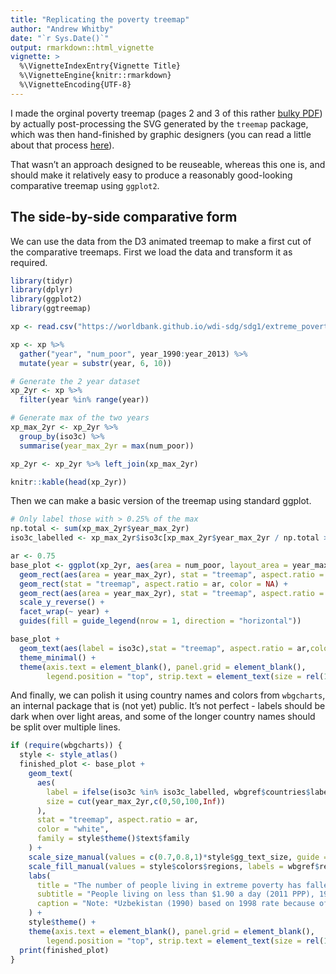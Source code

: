 ```yaml
---
title: "Replicating the poverty treemap"
author: "Andrew Whitby"
date: "`r Sys.Date()`"
output: rmarkdown::html_vignette
vignette: >
  %\VignetteIndexEntry{Vignette Title}
  %\VignetteEngine{knitr::rmarkdown}
  %\VignetteEncoding{UTF-8}
---
```


I made the orginal poverty treemap (pages 2 and 3 of this rather [bulky PDF](https://openknowledge.worldbank.org/handle/10986/26306)) by actually
post-processing the SVG generated by the `treemap` package, which was then
hand-finished by graphic designers (you can read a little about that process
[here](https://andrewwhitby.com/2017/05/06/comparative-treemaps/)).

That wasn't an approach designed to be reuseable, whereas this one is, and should
make it relatively easy to produce a reasonably good-looking comparative
treemap using `ggplot2`.

## The side-by-side comparative form

We can use the data from the D3 animated treemap to make a first cut of the 
comparative treemaps. First we load the data and transform it as required.

```r
library(tidyr)
library(dplyr)
library(ggplot2)
library(ggtreemap)

xp <- read.csv("https://worldbank.github.io/wdi-sdg/sdg1/extreme_poverty.csv", stringsAsFactors = FALSE)

xp <- xp %>%
  gather("year", "num_poor", year_1990:year_2013) %>%
  mutate(year = substr(year, 6, 10))

# Generate the 2 year dataset
xp_2yr <- xp %>%
  filter(year %in% range(year))

# Generate max of the two years
xp_max_2yr <- xp_2yr %>%
  group_by(iso3c) %>%
  summarise(year_max_2yr = max(num_poor))

xp_2yr <- xp_2yr %>% left_join(xp_max_2yr)

knitr::kable(head(xp_2yr))
```

Then we can make a basic version of the treemap using standard ggplot.

```r
# Only label those with > 0.25% of the max
np.total <- sum(xp_max_2yr$year_max_2yr)
iso3c_labelled <- xp_max_2yr$iso3c[xp_max_2yr$year_max_2yr / np.total > 0.0025]

ar <- 0.75
base_plot <- ggplot(xp_2yr, aes(area = num_poor, layout_area = year_max_2yr, fill = region3c, subgroup = region3c)) +
  geom_rect(aes(area = year_max_2yr), stat = "treemap", aspect.ratio = ar, color = NA, alpha = 0.25) +
  geom_rect(stat = "treemap", aspect.ratio = ar, color = NA) +
  geom_rect(aes(area = year_max_2yr), stat = "treemap", aspect.ratio = ar, color = "white", fill=NA, size = 0.35) +
  scale_y_reverse() +
  facet_wrap(~ year) +
  guides(fill = guide_legend(nrow = 1, direction = "horizontal"))

base_plot +
  geom_text(aes(label = iso3c),stat = "treemap", aspect.ratio = ar,color = "white", size = 2) +
  theme_minimal() +
  theme(axis.text = element_blank(), panel.grid = element_blank(),
        legend.position = "top", strip.text = element_text(size = rel(1.2), face = "bold"))

```

And finally, we can polish it using country names and colors from `wbgcharts`,
an internal package that is (not yet) public. It's not perfect - labels should be dark
when over light areas, and some of the longer country names should be split over multiple lines.

```r
if (require(wbgcharts)) {
  style <- style_atlas()
  finished_plot <- base_plot +
    geom_text(
      aes(
        label = ifelse(iso3c %in% iso3c_labelled, wbgref$countries$labels[iso3c], ""),
        size = cut(year_max_2yr,c(0,50,100,Inf))
      ),
      stat = "treemap", aspect.ratio = ar,
      color = "white",
      family = style$theme()$text$family
    ) +
    scale_size_manual(values = c(0.7,0.8,1)*style$gg_text_size, guide = "none") +
    scale_fill_manual(values = style$colors$regions, labels = wbgref$regions$labels) +
    labs(
      title = "The number of people living in extreme poverty has fallen in most countries but has risen in many Sub-Saharan African countries",
      subtitle = "People living on less than $1.90 a day (2011 PPP), 1990 and 2013",
      caption = "Note: *Uzbekistan (1990) based on 1998 rate because of quality issues with earlier survey data.\nSource: World Bank PovcalNet; WDI (SI.POV.DDAY)."
    ) +
    style$theme() +
    theme(axis.text = element_blank(), panel.grid = element_blank(),
        legend.position = "top", strip.text = element_text(size = rel(1.2), face = "bold"))
  print(finished_plot)
}
```
